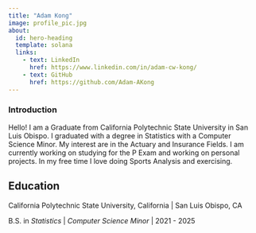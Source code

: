 ```yaml
---
title: "Adam Kong"
image: profile_pic.jpg
about:
  id: hero-heading
  template: solana
  links:
    - text: LinkedIn
      href: https://www.linkedin.com/in/adam-cw-kong/
    - text: GitHub
      href: https://github.com/Adam-AKong
---
```


::: {#hero-heading}
### Introduction {#sec-introduction}

Hello! I am a Graduate from California Polytechnic State University in San Luis Obispo. I graduated with a degree in Statistics with a Computer Science Minor. My interest are in the Actuary and Insurance Fields. I am currently working on studying for the P Exam and working on personal projects. In my free time I love doing Sports Analysis and exercising.

## Education {#sec-education}

California Polytechnic State University, California \| San Luis Obispo, CA

B.S. in *Statistics* \| *Computer Science Minor* \| 2021 - 2025
:::
